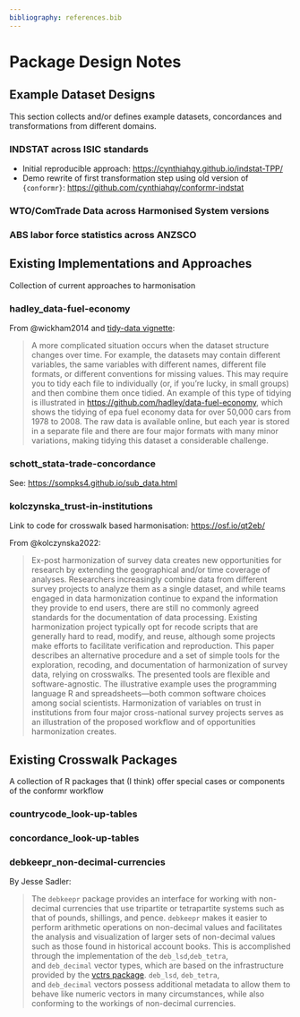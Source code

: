 ```yaml
---
bibliography: references.bib
---
```


# Package Design Notes

## Example Dataset Designs

This section collects and/or defines example datasets, concordances and transformations from different domains.

### INDSTAT across ISIC standards

-   Initial reproducible approach: <https://cynthiahqy.github.io/indstat-TPP/>
-   Demo rewrite of first transformation step using old version of `{conformr}`: <https://github.com/cynthiahqy/conformr-indstat>

### WTO/ComTrade Data across Harmonised System versions

### ABS labor force statistics across ANZSCO

## Existing Implementations and Approaches

Collection of current approaches to harmonisation

### hadley_data-fuel-economy

From @wickham2014 and [tidy-data vignette](https://tidyr.tidyverse.org/articles/tidy-data.html#tidying):

> A more complicated situation occurs when the dataset structure changes over time. For example, the datasets may contain different variables, the same variables with different names, different file formats, or different conventions for missing values. This may require you to tidy each file to individually (or, if you're lucky, in small groups) and then combine them once tidied. An example of this type of tidying is illustrated in <https://github.com/hadley/data-fuel-economy>, which shows the tidying of epa fuel economy data for over 50,000 cars from 1978 to 2008. The raw data is available online, but each year is stored in a separate file and there are four major formats with many minor variations, making tidying this dataset a considerable challenge.

### schott_stata-trade-concordance

See: <https://sompks4.github.io/sub_data.html>

### kolczynska_trust-in-institutions

Link to code for crosswalk based harmonisation: <https://osf.io/qt2eb/>

From @kolczynska2022:

> Ex-post harmonization of survey data creates new opportunities for research by extending the geographical and/or time coverage of analyses. Researchers increasingly combine data from different survey projects to analyze them as a single dataset, and while teams engaged in data harmonization continue to expand the information they provide to end users, there are still no commonly agreed standards for the documentation of data processing. Existing harmonization project typically opt for recode scripts that are generally hard to read, modify, and reuse, although some projects make efforts to facilitate verification and reproduction. This paper describes an alternative procedure and a set of simple tools for the exploration, recoding, and documentation of harmonization of survey data, relying on crosswalks. The presented tools are flexible and software-agnostic. The illustrative example uses the programming language R and spreadsheets---both common software choices among social scientists. Harmonization of variables on trust in institutions from four major cross-national survey projects serves as an illustration of the proposed workflow and of opportunities harmonization creates.

## Existing Crosswalk Packages

A collection of R packages that (I think) offer special cases or components of the conformr workflow

### countrycode_look-up-tables

### concordance_look-up-tables

### debkeepr_non-decimal-currencies

By Jesse Sadler:

> The `debkeepr` package provides an interface for working with non-decimal currencies that use tripartite or tetrapartite systems such as that of pounds, shillings, and pence. `debkeepr` makes it easier to perform arithmetic operations on non-decimal values and facilitates the analysis and visualization of larger sets of non-decimal values such as those found in historical account books. This is accomplished through the implementation of the `deb_lsd`,`deb_tetra`, and `deb_decimal` vector types, which are based on the infrastructure provided by the [vctrs package](https://vctrs.r-lib.org/). `deb_lsd`, `deb_tetra`, and `deb_decimal` vectors possess additional metadata to allow them to behave like numeric vectors in many circumstances, while also conforming to the workings of non-decimal currencies.
